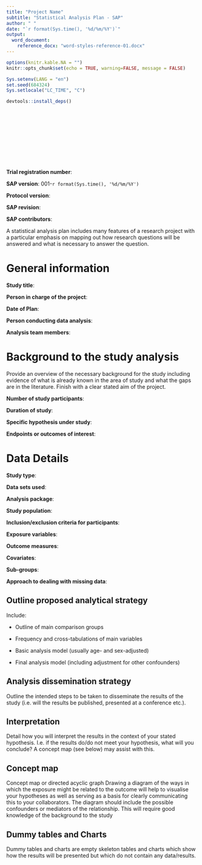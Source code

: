 ```yaml
---
title: "Project Name"
subtitle: "Statistical Analysis Plan - SAP"
author: " "
date: "`r format(Sys.time(), '%d/%m/%Y')`"
output: 
  word_document:
    reference_docx: "word-styles-reference-01.docx"
---
```


```r
options(knitr.kable.NA = "")
knitr::opts_chunk$set(echo = TRUE, warning=FALSE, message = FALSE)

Sys.setenv(LANG = "en")
set.seed(684324)
Sys.setlocale("LC_TIME", "C")

devtools::install_deps()
```
 \newline
 
 <br>
 
 <br>
 
 <br>
 
 <br>
 
 <br>
 

 
 

**Trial registration number**:

**SAP version**: 001-`r format(Sys.time(), '%d/%m/%Y')`

**Protocol version**:

**SAP revision**:

**SAP contributors**:


\newpage

A statistical analysis plan includes many features of a research project with a particular emphasis on mapping out how research questions will be answered and what is necessary to answer the question.

# General information

**Study title**:  
 
**Person in charge of the project**:  
 
**Date of Plan**: 
 
**Person conducting data analysis**: 
 
**Analysis team members**: 
 

# Background to the study analysis
Provide an overview of the necessary background for the study including evidence of what is already known in the area of study and what the gaps are in the literature. Finish with a clear stated aim of the project.

**Number of study participants**: 
 
**Duration of study**: 
 
**Specific hypothesis under study**: 
 
**Endpoints or outcomes of interest**: 


# Data Details
**Study type**: 

**Data sets used**: 
 
**Analysis package**: 
 
**Study population**: 
 
**Inclusion/exclusion criteria for participants**: 
 
**Exposure variables**: 
 
**Outcome measures**: 
 
**Covariates**: 
 
**Sub-groups**: 
 
**Approach to dealing with missing data**: 

  
  
## Outline proposed analytical strategy
Include: 

- Outline of main comparison groups 

- Frequency and cross-tabulations of main variables 

- Basic analysis model (usually age- and sex-adjusted)

- Final analysis model (including adjustment for other confounders) 


## Analysis dissemination strategy
Outline the intended steps to be taken to disseminate the results of the study (i.e. will the results be published, presented at a conference etc.).

## Interpretation
Detail how you will interpret the results in the context of your stated hypothesis. I.e. if the results do/do not meet your hypothesis, what will you conclude? A concept map (see below) may assist with this.

## Concept map
Concept map or directed acyclic graph Drawing a diagram of the ways in which the exposure might be related to the outcome will help to visualise your hypotheses as well as serving as a basis for clearly communicating this to your collaborators. The diagram should include the possible confounders or mediators of the relationship. This will require good knowledge of the background to the study

## Dummy tables and Charts
Dummy tables and charts are empty skeleton tables and charts which show how the results will be presented but which do not contain any data/results.


